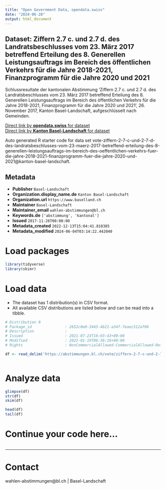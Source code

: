 ```yaml
---
title: "Open Government Data, opendata.swiss"
date: "2024-06-28"
output: html_document
---
```


## Dataset: Ziffern 2.7 c. und 2.7 d. des Landratsbeschlusses vom 23. März 2017 betreffend Erteilung des 8. Generellen Leistungsauftrags im Bereich des öffentlichen Verkehrs für die Jahre 2018-2021, Finanzprogramm für die Jahre 2020 und 2021

Schlussresultate der kantonalen Abstimmung 'Ziffern 2.7 c. und 2.7 d. des Landratsbeschlusses vom 23. März 2017 betreffend Erteilung des 8. Generellen Leistungsauftrags im Bereich des öffentlichen Verkehrs für die Jahre 2018-2021, Finanzprogramm für die Jahre 2020 und 2021 ', 26. November 2017, Kanton Basel-Landschaft, aufgeschlüsselt nach Gemeinden.

[Direct link by **opendata.swiss** for dataset](https://opendata.swiss/de/dataset/ziffern-2-7-c-und-2-7-d-des-landratsbeschlusses-vom-23-marz-2017-betreffend-erteilung-des-2021)<br>
[Direct link by **Kanton Basel-Landschaft** for dataset](https://abstimmungen.bl.ch/vote/ziffern-2-7-c-und-2-7-d-des-landratsbeschlusses-vom-23-maerz-2017-betreffend-erteilung-des-8-generellen-leistungsauftrags-im-bereich-des-oeffentlichen-verkehrs-fuer-die-jahre-2018-2021-finanzprogramm-fuer-die-jahre-2020-und-2021/data)

Auto generated R starter code for data set vote-ziffern-2-7-c-und-2-7-d-des-landratsbeschlusses-vom-23-maerz-2017-betreffend-erteilung-des-8-generellen-leistungsauftrags-im-bereich-des-oeffentlichen-verkehrs-fuer-die-jahre-2018-2021-finanzprogramm-fuer-die-jahre-2020-und-2021@kanton-basel-landschaft.

## Metadata

- **Publisher** `Basel-Landschaft`
- **Organization.display_name.de** `Kanton Basel-Landschaft`
- **Organization.url** `https://www.baselland.ch`
- **Maintainer** `Basel-Landschaft`
- **Maintainer_email** `wahlen-abstimmungen@bl.ch`
- **Keywords.de** `['abstimmung', 'kantonal']`
- **Issued** `2017-11-26T00:00:00`
- **Metadata_created** `2022-12-13T15:04:41.810385`
- **Metadata_modified** `2024-06-04T03:14:22.442040`


# Load packages

```r

library(tidyverse)
library(skimr)

```

# Load data

-   The dataset has 1 distribution(s) in CSV format.
-   All available CSV distributions are listed below and can be read into a tibble.

```r

# Distribution 0
# Package_id               : 2652c0e0-3445-4b21-a34f-7eaec512af06
# Description              : 
# Issued                   : 2021-07-23T16:03:43+00:00
# Modified                 : 2022-01-19T06:36:16+00:00
# Rights                   : NonCommercialAllowed-CommercialAllowed-ReferenceRequired

df <- read_delim('https://abstimmungen.bl.ch/vote/ziffern-2-7-c-und-2-7-d-des-landratsbeschlusses-vom-23-maerz-2017-betreffend-erteilung-des-8-generellen-leistungsauftrags-im-bereich-des-oeffentlichen-verkehrs-fuer-die-jahre-2018-2021-finanzprogramm-fuer-die-jahre-2020-und-2021/data-csv')



```

# Analyze data

```r

glimpse(df)
str(df)
skim(df)

head(df)
tail(df)

```

# Continue your code here...

```r

```

------------------------------------------------------------------------

# Contact

wahlen-abstimmungen@bl.ch | Basel-Landschaft
